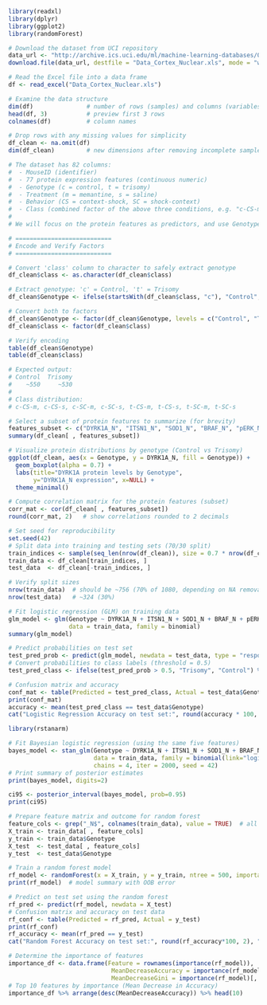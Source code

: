 


```r
library(readxl)
library(dplyr)
library(ggplot2)
library(randomForest)

# Download the dataset from UCI repository
data_url <- "http://archive.ics.uci.edu/ml/machine-learning-databases/00342/Data_Cortex_Nuclear.xls"
download.file(data_url, destfile = "Data_Cortex_Nuclear.xls", mode = "wb")

# Read the Excel file into a data frame
df <- read_excel("Data_Cortex_Nuclear.xls")

# Examine the data structure
dim(df)               # number of rows (samples) and columns (variables)
head(df, 3)           # preview first 3 rows
colnames(df)          # column names

# Drop rows with any missing values for simplicity
df_clean <- na.omit(df)
dim(df_clean)         # new dimensions after removing incomplete samples

# The dataset has 82 columns:
#  - MouseID (identifier)
#  - 77 protein expression features (continuous numeric)
#  - Genotype (c = control, t = trisomy)
#  - Treatment (m = memantine, s = saline)
#  - Behavior (CS = context-shock, SC = shock-context)
#  - Class (combined factor of the above three conditions, e.g. "c-CS-m")
#
# We will focus on the protein features as predictors, and use Genotype or Class as outcome in our analyses.

```

```r
# ===========================
# Encode and Verify Factors
# ===========================

# Convert 'class' column to character to safely extract genotype
df_clean$class <- as.character(df_clean$class)

# Extract genotype: 'c' = Control, 't' = Trisomy
df_clean$Genotype <- ifelse(startsWith(df_clean$class, "c"), "Control", "Trisomy")

# Convert both to factors
df_clean$Genotype <- factor(df_clean$Genotype, levels = c("Control", "Trisomy"))
df_clean$class <- factor(df_clean$class)

# Verify encoding
table(df_clean$Genotype)
table(df_clean$class)

# Expected output:
# Control  Trisomy 
#    ~550     ~530 
#
# Class distribution:
# c-CS-m, c-CS-s, c-SC-m, c-SC-s, t-CS-m, t-CS-s, t-SC-m, t-SC-s

```
```r
# Select a subset of protein features to summarize (for brevity)
features_subset <- c("DYRK1A_N", "ITSN1_N", "SOD1_N", "BRAF_N", "pERK_N")
summary(df_clean[ , features_subset])

```

```r
# Visualize protein distributions by genotype (Control vs Trisomy)
ggplot(df_clean, aes(x = Genotype, y = DYRK1A_N, fill = Genotype)) +
  geom_boxplot(alpha = 0.7) +
  labs(title="DYRK1A protein levels by Genotype",
       y="DYRK1A_N expression", x=NULL) +
  theme_minimal()

```


```r
# Compute correlation matrix for the protein features (subset)
corr_mat <- cor(df_clean[ , features_subset])
round(corr_mat, 2)   # show correlations rounded to 2 decimals

```

```r
# Set seed for reproducibility
set.seed(42)
# Split data into training and testing sets (70/30 split)
train_indices <- sample(seq_len(nrow(df_clean)), size = 0.7 * nrow(df_clean))
train_data <- df_clean[train_indices, ]
test_data  <- df_clean[-train_indices, ]

# Verify split sizes
nrow(train_data)  # should be ~756 (70% of 1080, depending on NA removal)
nrow(test_data)   # ~324 (30%)

```

```r
# Fit logistic regression (GLM) on training data
glm_model <- glm(Genotype ~ DYRK1A_N + ITSN1_N + SOD1_N + BRAF_N + pERK_N, 
                 data = train_data, family = binomial)
summary(glm_model)

```

```r
# Predict probabilities on test set
test_pred_prob <- predict(glm_model, newdata = test_data, type = "response")
# Convert probabilities to class labels (threshold = 0.5)
test_pred_class <- ifelse(test_pred_prob > 0.5, "Trisomy", "Control") %>% factor(levels=c("Control","Trisomy"))

# Confusion matrix and accuracy
conf_mat <- table(Predicted = test_pred_class, Actual = test_data$Genotype)
print(conf_mat)
accuracy <- mean(test_pred_class == test_data$Genotype)
cat("Logistic Regression Accuracy on test set:", round(accuracy * 100, 2), "%\n")

```

```r
library(rstanarm)

# Fit Bayesian logistic regression (using the same five features)
bayes_model <- stan_glm(Genotype ~ DYRK1A_N + ITSN1_N + SOD1_N + BRAF_N + pERK_N,
                        data = train_data, family = binomial(link="logit"),
                        chains = 4, iter = 2000, seed = 42)
# Print summary of posterior estimates
print(bayes_model, digits=2)

```

```r
ci95 <- posterior_interval(bayes_model, prob=0.95)
print(ci95)

```

```r
# Prepare feature matrix and outcome for random forest
feature_cols <- grep("_N$", colnames(train_data), value = TRUE)  # all protein feature names
X_train <- train_data[ , feature_cols]
y_train <- train_data$Genotype
X_test  <- test_data[ , feature_cols]
y_test  <- test_data$Genotype

# Train a random forest model
rf_model <- randomForest(x = X_train, y = y_train, ntree = 500, importance = TRUE)
print(rf_model)  # model summary with OOB error

```

```r
# Predict on test set using the random forest
rf_pred <- predict(rf_model, newdata = X_test)
# Confusion matrix and accuracy on test data
rf_conf <- table(Predicted = rf_pred, Actual = y_test)
print(rf_conf)
rf_accuracy <- mean(rf_pred == y_test)
cat("Random Forest Accuracy on test set:", round(rf_accuracy*100, 2), "%\n")

# Determine the importance of features
importance_df <- data.frame(Feature = rownames(importance(rf_model)), 
                             MeanDecreaseAccuracy = importance(rf_model)[, "MeanDecreaseAccuracy"],
                             MeanDecreaseGini = importance(rf_model)[, "MeanDecreaseGini"])
# Top 10 features by importance (Mean Decrease in Accuracy)
importance_df %>% arrange(desc(MeanDecreaseAccuracy)) %>% head(10)
```

